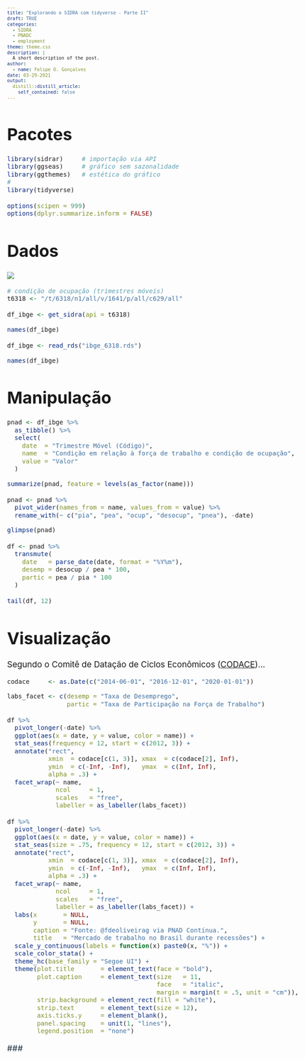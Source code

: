 ```yaml
---
title: "Explorando o SIDRA com tidyverse - Parte II"
draft: TRUE
categories:
  - SIDRA
  - PNADC
  - employment
theme: theme.css
description: |
  A short description of the post.
author:
  - name: Felipe O. Gonçalves
date: 03-29-2021
output:
  distill::distill_article:
    self_contained: false
---
```

<style type="text/css">
body{
  font-size: 14pt;
}
h1, h2, h3 {
  text-align: left;
}
td{font-size: 16px;}
code.r{font-size: 14px;}
pre{font-size: 12px;}
</style>
# Pacotes
```r
library(sidrar)     # importação via API
library(ggseas)     # gráfico sem sazonalidade
library(ggthemes)   # estética do gráfico
#
library(tidyverse)
```

```r
options(scipen = 999)
options(dplyr.summarize.inform = FALSE)
```

# Dados

![](layout.png){}
```r
# condição de ocupação (trimestres móveis)
t6318 <- "/t/6318/n1/all/v/1641/p/all/c629/all"
```

```r
df_ibge <- get_sidra(api = t6318)

names(df_ibge)
```

```r
df_ibge <- read_rds("ibge_6318.rds")

names(df_ibge)
```

# Manipulação
```r
pnad <- df_ibge %>%
  as_tibble() %>%
  select(
    date  = "Trimestre Móvel (Código)",
    name  = "Condição em relação à força de trabalho e condição de ocupação",
    value = "Valor"
  )

summarize(pnad, feature = levels(as_factor(name)))
```

```r
pnad <- pnad %>%
  pivot_wider(names_from = name, values_from = value) %>%
  rename_with(~ c("pia", "pea", "ocup", "desocup", "pnea"), -date)

glimpse(pnad)
```

```r
df <- pnad %>%
  transmute(
    date   = parse_date(date, format = "%Y%m"),
    desemp = desocup / pea * 100,
    partic = pea / pia * 100
  )
```

```r
tail(df, 12)
```
# Visualização

Segundo o Comitê de Datação de Ciclos Econômicos ([CODACE](https://portalibre.fgv.br/codace))...

```r
codace     <- as.Date(c("2014-06-01", "2016-12-01", "2020-01-01"))

labs_facet <- c(desemp = "Taxa de Desemprego",
                partic = "Taxa de Participação na Força de Trabalho")
```


```r
df %>%
  pivot_longer(-date) %>%
  ggplot(aes(x = date, y = value, color = name)) +
  stat_seas(frequency = 12, start = c(2012, 3)) +
  annotate("rect",
           xmin  = codace[c(1, 3)], xmax  = c(codace[2], Inf),
           ymin  = c(-Inf, -Inf),   ymax  = c(Inf, Inf),
           alpha = .3) +
  facet_wrap(~ name,
             ncol     = 1,
             scales   = "free",
             labeller = as_labeller(labs_facet))
```

```r
df %>%
  pivot_longer(-date) %>%
  ggplot(aes(x = date, y = value, color = name)) +
  stat_seas(size = .75, frequency = 12, start = c(2012, 3)) +
  annotate("rect",
           xmin  = codace[c(1, 3)], xmax  = c(codace[2], Inf),
           ymin  = c(-Inf, -Inf),   ymax  = c(Inf, Inf),
           alpha = .3) +
  facet_wrap(~ name,
             ncol     = 1,
             scales   = "free",
             labeller = as_labeller(labs_facet)) +
  labs(x       = NULL,
       y       = NULL,
       caption = "Fonte: @fdeoliveirag via PNAD Contínua.",
       title   = "Mercado de trabalho no Brasil durante recessões") +
  scale_y_continuous(labels = function(x) paste0(x, "%")) +
  scale_color_stata() +
  theme_hc(base_family = "Segoe UI") +
  theme(plot.title       = element_text(face = "bold"),
        plot.caption     = element_text(size   = 11,
                                        face   = "italic",
                                        margin = margin(t = .5, unit = "cm")),
        strip.background = element_rect(fill = "white"),
        strip.text       = element_text(size = 12),
        axis.ticks.y     = element_blank(),
        panel.spacing    = unit(1, "lines"),
        legend.position  = "none")
```

<span style='color: #183139'>###</span></br>